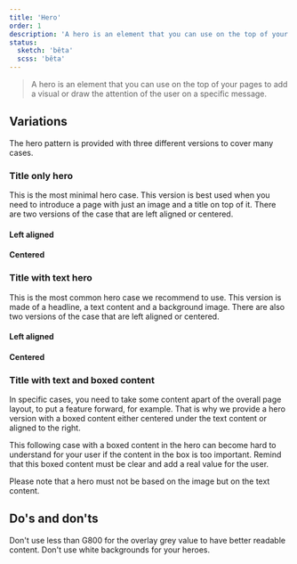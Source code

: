 ```yaml
---
title: 'Hero'
order: 1
description: 'A hero is an element that you can use on the top of your pages to add a visual or draw the attention of the user on a specific message.'
status:
  sketch: 'bêta'
  scss: 'bêta'
---
```


> A hero is an element that you can use on the top of your pages to add a visual or draw the attention of the user on a specific message.

## Variations

The hero pattern is provided with three different versions to cover many cases.

### Title only hero

This is the most minimal hero case. This version is best used when you need to introduce a page with just an image and a title on top of it. There are two versions of the case that are left aligned or centered.

#### Left aligned

<Preview path="basic" nude/>

#### Centered

<Preview path="titleCentered" nude/>

### Title with text hero

This is the most common hero case we recommend to use. This version is made of a headline, a text content and a background image. There are also two versions of the case that are left aligned or centered.

#### Left aligned

<Preview path="titleContent" nude/>

#### Centered

<Preview path="titleContentCentered" nude/>

### Title with text and boxed content

In specific cases, you need to take some content apart of the overall page layout, to put a feature forward, for example. That is why we provide a hero version with a boxed content either centered under the text content or aligned to the right.

<Highlight theme="tips" title="Good to know">

This following case with a boxed content in the hero can become hard to understand for your user if the content in the box is too important. Remind that this boxed content must be clear and add a real value for the user.

</Highlight>

<Preview path="box" nude/>

<Highlight theme="warning" title="Be aware">

Please note that a hero must not be based on the image but on the text content.

</Highlight>

## Do's and don'ts

<HintItem dont>
  Don't use less than G800 for the overlay grey value to have better readable content.
</HintItem>
<HintItem dont>
  Don't use white backgrounds for your heroes.
</HintItem>
